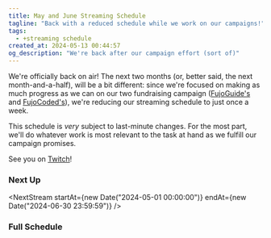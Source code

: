 ```yaml
---
title: May and June Streaming Schedule
tagline: "Back with a reduced schedule while we work on our campaigns!"
tags:
  - +streaming schedule
created_at: 2024-05-13 00:44:57
og_description: "We're back after our campaign effort (sort of)"
---
```



We're officially back on air! The next two months (or, better said, the next
month-and-a-half), will be a bit different: since we're focused on making as
much progress as we can on our two fundraising campaign
([FujoGuide's](https://www.kickstarter.com/projects/essential-randomness/the-fujoshi-guide-to-web-development)
and [FujoCoded's](https://www.backerkit.com/c/projects/fujocoded-llc/fujocoded-software-and-education-for-a-better-web)),
we're reducing our streaming schedule to just once a week.

This schedule is _very_ subject to last-minute changes. For the most part, we'll
do whatever work is most relevant to the task at hand as we fulfill our campaign
promises.

See you on <a href="https://twitch.tv/essentialrandomness">Twitch</a>!

### Next Up

<NextStream
  startAt={new Date("2024-05-01 00:00:00")}
  endAt={new Date("2024-06-30 23:59:59")}
/>

### Full Schedule

<TimeToggle />
<StreamingSchedule
  startAt={new Date("2024-05-01 00:00:00")}
  endAt={new Date("2024-06-30 23:59:59")}
/>

<style>{`
    .toc, #table-of-contents {
      display:none;
    }
    img {
      padding: 0!important;
    }
`}</style>
